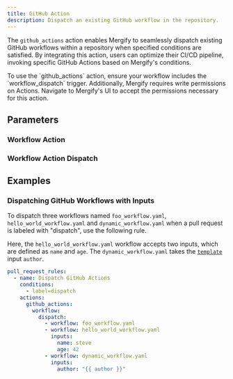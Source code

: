```yaml
---
title: GitHub Action
description: Dispatch an existing GitHub workflow in the repository.
---
```



The `github_actions` action enables Mergify to seamlessly dispatch existing
GitHub workflows within a repository when specified conditions are satisfied.
By integrating this action, users can optimize their CI/CD pipeline, invoking
specific GitHub Actions based on Mergify's conditions.

<Info>
  To use the `github_actions` action, ensure your workflow includes the
  `workflow_dispatch` trigger. Additionally, Mergify requires write permissions
  on Actions. Navigate to Mergify's UI to accept the permissions necessary for
  this action.
</Info>

## Parameters

<ActionOptionsTable action="github_actions" />

### Workflow Action

<OptionsTable name="GitHubActionsWorkflow" />

### Workflow Action Dispatch

<OptionsTable name="GitHubActionsWorkflowDispatch" />

## Examples

### Dispatching GitHub Workflows with Inputs

To dispatch three workflows named `foo_workflow.yaml`, `hello_world_workflow.yaml` and
`dynamic_workflow.yaml` when a pull request is labeled with "dispatch", use the
following rule.

Here, the `hello_world_workflow.yaml` workflow accepts two
inputs, which are defined as `name` and `age`. The `dynamic_workflow.yaml`
takes the [`template`](template) input `author`.

```yaml
pull_request_rules:
  - name: Dispatch GitHub Actions
    conditions:
      - label=dispatch
    actions:
      github_actions:
        workflow:
          dispatch:
            - workflow: foo_workflow.yaml
            - workflow: hello_world_workflow.yaml
              inputs:
                name: steve
                age: 42
            - workflow: dynamic_workflow.yaml
              inputs:
                author: "{{ author }}"
```
